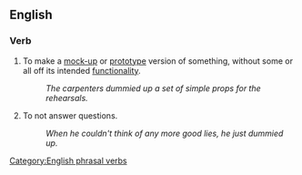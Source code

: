 ==English==
===Verb===
{{en-verb|inf=to [[dummy]] [[up]]}}

#To make a [[mock-up]] or [[prototype]] version of something, without some or all off its intended [[functionality]].
#: ''The carpenters dummied up a set of simple props for the rehearsals.''
#{{slang}} To not answer questions.
#: ''When he couldn't think of any more good lies, he just dummied up.''

[[Category:English phrasal verbs]]